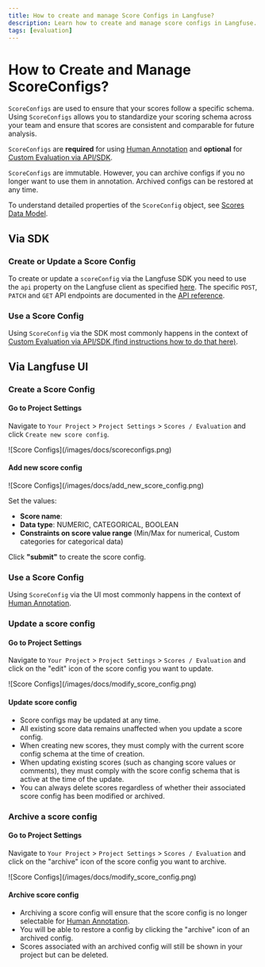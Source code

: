 ```yaml
---
title: How to create and manage Score Configs in Langfuse?
description: Learn how to create and manage score configs in Langfuse.
tags: [evaluation]
---
```


# How to Create and Manage ScoreConfigs?

`ScoreConfigs` are used to ensure that your scores follow a specific schema. Using `ScoreConfigs` allows you to standardize your scoring schema across your team and ensure that scores are consistent and comparable for future analysis.

`ScoreConfigs` are **required** for using [Human Annotation](/docs/evaluation/evaluation-methods/annotation) and **optional** for [Custom Evaluation via API/SDK](/docs/evaluation/evaluation-methods/custom-scores).

`ScoreConfigs` are immutable. However, you can archive configs if you no longer want to use them in annotation. Archived configs can be restored at any time.

To understand detailed properties of the `ScoreConfig` object, see [Scores Data Model](/docs/evaluation/evaluation-methods/data-model#score-config).

## Via SDK

### Create or Update a Score Config

To create or update a `scoreConfig` via the Langfuse SDK you need to use the `api` property on the Langfuse client as specified [here](/docs/api-and-data-platform/features/public-api#access-via-sdks). The specific `POST`, `PATCH` and `GET` API endpoints are documented in the [API reference](/docs/api).

### Use a Score Config

Using `ScoreConfig` via the SDK most commonly happens in the context of [Custom Evaluation via API/SDK (find instructions how to do that here)](/docs/evaluation/evaluation-methods/custom-scores#score-ingestion-referencing-configs-via-sdk).

## Via Langfuse UI

### Create a Score Config

<Steps>

#### Go to Project Settings

Navigate to `Your Project` > `Project Settings` > `Scores / Evaluation` and click `Create new score config`.

<Frame className="mt-2" fullWidth>
  ![Score Configs](/images/docs/scoreconfigs.png)
</Frame>

#### Add new score config

<Frame className="mt-2">
  ![Score Configs](/images/docs/add_new_score_config.png)
</Frame>

Set the values:

- **Score name**:
- **Data type**: NUMERIC, CATEGORICAL, BOOLEAN
- **Constraints on score value range** (Min/Max for numerical, Custom categories for categorical data)

Click **"submit"** to create the score config.

</Steps>

### Use a Score Config

Using `ScoreConfig` via the UI most commonly happens in the context of [Human Annotation](/docs/evaluation/evaluation-methods/annotation).

### Update a score config

<Steps>

#### Go to Project Settings

Navigate to `Your Project` > `Project Settings` > `Scores / Evaluation` and click on the "edit" icon of the score config you want to update.

<Frame className="mt-2" fullWidth>
  ![Score Configs](/images/docs/modify_score_config.png)
</Frame>

#### Update score config

- Score configs may be updated at any time.
- All existing score data remains unaffected when you update a score config.
- When creating new scores, they must comply with the current score config schema at the time of creation.
- When updating existing scores (such as changing score values or comments), they must comply with the score config schema that is active at the time of the update.
- You can always delete scores regardless of whether their associated score config has been modified or archived.

</Steps>

### Archive a score config

<Steps>

#### Go to Project Settings

Navigate to `Your Project` > `Project Settings` > `Scores / Evaluation` and click on the "archive" icon of the score config you want to archive.

<Frame className="mt-2" fullWidth>
  ![Score Configs](/images/docs/modify_score_config.png)
</Frame>

#### Archive score config

- Archiving a score config will ensure that the score config is no longer selectable for [Human Annotation](/docs/evaluation/evaluation-methods/annotation).
- You will be able to restore a config by clicking the "archive" icon of an archived config.
- Scores associated with an archived config will still be shown in your project but can be deleted.

</Steps>
